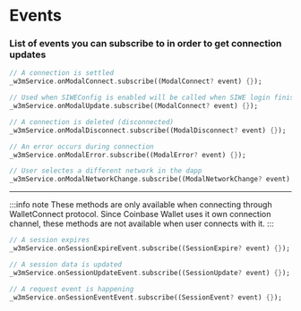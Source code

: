 # Events

### List of events you can subscribe to in order to get connection updates

```dart
// A connection is settled
_w3mService.onModalConnect.subscribe((ModalConnect? event) {});
```

```dart
// Used when SIWEConfig is enabled will be called when SIWE login finishes
_w3mService.onModalUpdate.subscribe((ModalConnect? event) {});
```

```dart
// A connection is deleted (disconnected)
_w3mService.onModalDisconnect.subscribe((ModalDisconnect? event) {});
```

```dart
// An error occurs during connection
_w3mService.onModalError.subscribe((ModalError? event) {});
```

```dart
// User selectes a different network in the dapp
_w3mService.onModalNetworkChange.subscribe((ModalNetworkChange? event) {});
```

---

:::info note
These methods are only available when connecting through WalletConnect protocol.
Since Coinbase Wallet uses it own connection channel, these methods are not available when user connects with it.
:::

```dart
// A session expires
_w3mService.onSessionExpireEvent.subscribe((SessionExpire? event) {});
```

```dart
// A session data is updated
_w3mService.onSessionUpdateEvent.subscribe((SessionUpdate? event) {});
```

```dart
// A request event is happening
_w3mService.onSessionEventEvent.subscribe((SessionEvent? event) {});
```
